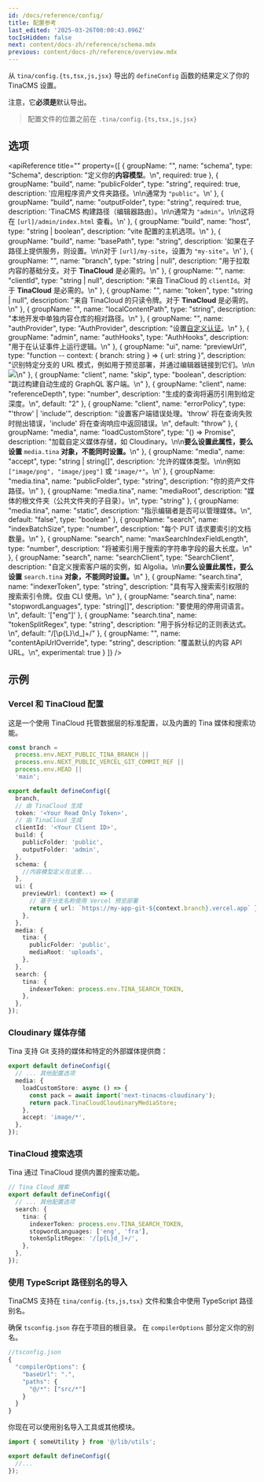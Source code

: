 ```yaml
---
id: /docs/reference/config/
title: 配置参考
last_edited: '2025-03-26T00:00:43.096Z'
tocIsHidden: false
next: content/docs-zh/reference/schema.mdx
previous: content/docs-zh/reference/overview.mdx
---
```


从 `tina/config.{ts,tsx,js,jsx}` 导出的 `defineConfig` 函数的结果定义了你的 TinaCMS 设置。

注意，它**必须是**默认导出。

> 配置文件的位置之前在 `.tina/config.{ts,tsx,js,jsx}`

## 选项

<apiReference
  title=""
  property={[
    {
      groupName: "",
      name: "schema",
      type: "Schema",
      description: "定义你的**内容模型**。\n",
      required: true
    },
    {
      groupName: "build",
      name: "publicFolder",
      type: "string",
      required: true,
      description: '应用程序资产文件夹路径。\n\n通常为 `"public"`。\n'
    },
    {
      groupName: "build",
      name: "outputFolder",
      type: "string",
      required: true,
      description:
        'TinaCMS 构建路径（编辑器路由）。\n\n通常为 `"admin"`。\n\n这将在 `[url]/admin/index.html` 查看。\n'
    },
    {
      groupName: "build",
      name: "host",
      type: "string | boolean",
      description: "vite 配置的主机选项。\n"
    },
    {
      groupName: "build",
      name: "basePath",
      type: "string",
      description:
        '如果在子路径上提供服务，则设置。\n\n对于 `[url]/my-site`，设置为 `"my-site"`。\n'
    },
    {
      groupName: "",
      name: "branch",
      type: "string | null",
      description:
        "用于拉取内容的基础分支。对于 **TinaCloud** 是必需的。\n"
    },
    {
      groupName: "",
      name: "clientId",
      type: "string | null",
      description: "来自 TinaCloud 的 `clientId`。对于 **TinaCloud** 是必需的。\n"
    },
    {
      groupName: "",
      name: "token",
      type: "string | null",
      description:
        "来自 TinaCloud 的只读令牌。对于 **TinaCloud** 是必需的。\n"
    },
    {
      groupName: "",
      name: "localContentPath",
      type: "string",
      description:
        "本地开发中单独内容仓库的相对路径。\n"
    },
    {
      groupName: "",
      name: "authProvider",
      type: "AuthProvider",
      description:
        "设置[自定义认证](/docs/reference/self-hosted/auth-provider/overview)。\n"
    },
    {
      groupName: "admin",
      name: "authHooks",
      type: "AuthHooks",
      description: "用于在认证事件上运行逻辑。\n"
    },
    {
      groupName: "ui",
      name: "previewUrl",
      type: "function -- context: { branch: string } => { url: string }",
      description:
        "识别特定分支的 URL 模式，例如用于预览部署，并通过编辑器链接到它们。\n\n![](/img/docs/share-btn_xvmxii.png)\n"
    },
    {
      groupName: "client",
      name: "skip",
      type: "boolean",
      description: "跳过构建自动生成的 GraphQL 客户端。\n"
    },
    {
      groupName: "client",
      name: "referenceDepth",
      type: "number",
      description:
        "生成的查询将遍历引用到给定深度。\n",
      default: "2"
    },
    {
      groupName: "client",
      name: "errorPolicy",
      type: "'throw' | 'include'",
      description:
        "设置客户端错误处理。'throw' 将在查询失败时抛出错误，'include' 将在查询响应中返回错误。\n",
      default: "throw"
    },
    {
      groupName: "media",
      name: "loadCustomStore",
      type: "() => Promise<Store>",
      description:
        "加载自定义媒体存储，如 Cloudinary。\n\n**要么设置此属性，要么设置** `media.tina` **对象，不能同时设置。**\n"
    },
    {
      groupName: "media",
      name: "accept",
      type: "string | string[]",
      description:
        '允许的媒体类型。\n\n例如 `["image/png", "image/jpeg"]` 或 `"image/*"`。\n'
    },
    {
      groupName: "media.tina",
      name: "publicFolder",
      type: "string",
      description: "你的资产文件路径。\n"
    },
    {
      groupName: "media.tina",
      name: "mediaRoot",
      description:
        "媒体的根文件夹（公共文件夹的子目录）。\n",
      type: "string"
    },
    {
      groupName: "media.tina",
      name: "static",
      description: "指示编辑者是否可以管理媒体。\n",
      default: "false",
      type: "boolean"
    },
    {
      groupName: "search",
      name: "indexBatchSize",
      type: "number",
      description: "每个 PUT 请求要索引的文档数量。\n"
    },
    {
      groupName: "search",
      name: "maxSearchIndexFieldLength",
      type: "number",
      description:
        "将被索引用于搜索的字符串字段的最大长度。\n"
    },
    {
      groupName: "search",
      name: "searchClient",
      type: "SearchClient",
      description:
        "自定义搜索客户端的实例，如 Algolia。\n\n**要么设置此属性，要么设置** `search.tina` **对象，不能同时设置。**\n"
    },
    {
      groupName: "search.tina",
      name: "indexerToken",
      type: "string",
      description:
        "具有写入搜索索引权限的搜索索引令牌。仅由 CLI 使用。\n"
    },
    {
      groupName: "search.tina",
      name: "stopwordLanguages",
      type: "string[]",
      description: "要使用的停用词语言。\n",
      default: '["eng"]'
    },
    {
      groupName: "search.tina",
      name: "tokenSplitRegex",
      type: "string",
      description: "用于拆分标记的正则表达式。\n",
      default: "/[\\p{L}\\d_]+/"
    },
    {
      groupName: "",
      name: "contentApiUrlOverride",
      type: "string",
      description: "覆盖默认的内容 API URL。\n",
      experimental: true
    }
  ]}
/>

## 示例

### Vercel 和 TinaCloud 配置

这是一个使用 TinaCloud 托管数据层的标准配置，以及内置的 Tina 媒体和搜索功能。

```ts
const branch =
  process.env.NEXT_PUBLIC_TINA_BRANCH ||
  process.env.NEXT_PUBLIC_VERCEL_GIT_COMMIT_REF ||
  process.env.HEAD ||
  'main';

export default defineConfig({
  branch,
  // 由 TinaCloud 生成
  token: '<Your Read Only Token>',
  // 由 TinaCloud 生成
  clientId: '<Your Client ID>',
  build: {
    publicFolder: 'public',
    outputFolder: 'admin',
  },
  schema: {
    //内容模型定义在这里...
  },
  ui: {
    previewUrl: (context) => {
      // 基于分支名称使用 Vercel 预览部署
      return { url: `https://my-app-git-${context.branch}.vercel.app` };
    },
  },
  media: {
    tina: {
      publicFolder: 'public',
      mediaRoot: 'uploads',
    },
  },
  search: {
    tina: {
      indexerToken: process.env.TINA_SEARCH_TOKEN,
    },
  },
});
```

### Cloudinary 媒体存储

Tina 支持 Git 支持的媒体和特定的外部媒体提供商：

```ts
export default defineConfig({
  // ... 其他配置选项
  media: {
    loadCustomStore: async () => {
      const pack = await import('next-tinacms-cloudinary');
      return pack.TinaCloudCloudinaryMediaStore;
    },
    accept: 'image/*',
  },
});
```

### TinaCloud 搜索选项

Tina 通过 TinaCloud 提供内置的搜索功能。

```ts
// Tina Cloud 搜索
export default defineConfig({
  // ... 其他配置选项
  search: {
    tina: {
      indexerToken: process.env.TINA_SEARCH_TOKEN,
      stopwordLanguages: ['eng', 'fra'],
      tokenSplitRegex: '/[p{L}d_]+/',
    },
  },
});
```

### 使用 TypeScript 路径别名的导入

TinaCMS 支持在 `tina/config.{ts,js,tsx}` 文件和集合中使用 TypeScript 路径别名。

确保 `tsconfig.json` 存在于项目的根目录。 在 `compilerOptions` 部分定义你的别名。

```javascript
//tsconfig.json
{
  "compilerOptions": {
    "baseUrl": ".",
    "paths": {
      "@/*": ["src/*"]
    }
  }
}
```

你现在可以使用别名导入工具或其他模块。

```typescript
import { someUtility } from '@/lib/utils';

export default defineConfig({
  //...
});
```